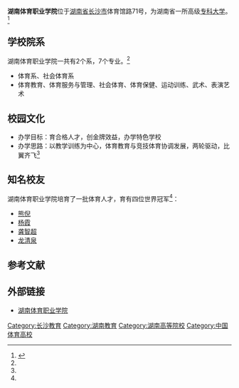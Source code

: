 {{coord|28.148728|N|113.042579|E|format=dms|region:CN_type:edu|display=title}}
{{高校
|名称            = 湖南体育职业学院
|外文名          = Hunan Sports Vocational College
|图像            = <!-- [[Image:|250px]]-->
|图像说明        = 校徽
|校训            = 
|建校            =
|闭校            = 
|校庆日          = 
|类型            = [[公立大学|公立大学]] 
|书记            =  杨再辉
|校长            = 
|院长            =  周志宏<!-- 大专为院长 -->
|教师            = 140人
|职工            = 
|学生            = 2000余人
|地址            ={{CHN}}[[湖南省|湖南省]][[长沙市|长沙市]]体育馆路71号
|校园环境        = 市区 
|面积            = 689亩
|老校名          = 
|体育项目        = 
|代表色          = <!--示例：[[紫色|紫色]]和[[金色|金色]] {{Color box|#232176}}{{Color box|#E2AF2D}} -->
|昵称            = 
|吉祥物          = 
|隶属            = [[湖南省教育厅|湖南省教育厅]]
|邮编            = 
|网站            = [http://tyzy.hnedu.cn/index.jsp 湖南体育职业学院]
|标志            = <!-- [[Image:|225px]]-->
|脚注            = 
}}
'''湖南体育职业学院'''位于[[湖南省|湖南省]][[长沙市|长沙市]]体育馆路71号，为湖南省一所高级[[专科大学|专科大学]]。<ref name="jsa ">{{cite web|url=http://tyzy.hnedu.cn/column.jsp?columnid=205|title=湖南体育职业学院简介|accessdate=2012年|work=|publisher=湖南体育职业学院|language=zh-cn|deadurl=yes|archiveurl=https://web.archive.org/web/20120402093029/http://tyzy.hnedu.cn/column.jsp?columnid=205|archivedate=2012-04-02}}</ref>

== 学校院系 ==
湖南体育职业学院一共有2个系，7个专业。<ref name="jsa " />
* 体育系、社会体育系
* 体育教育、体育服务与管理、社会体育、体育保健、运动训练、武术、表演艺术

== 校园文化 ==
* 办学目标：育合格人才，创金牌效益，办学特色学校
* 办学思路：以教学训练为中心，体育教育与竞技体育协调发展，两轮驱动，比翼齐飞<ref name="jsa " />

== 知名校友 ==
湖南体育职业学院培育了一批体育人才，育有四位世界冠军<ref name="jsa " />：
*[[熊倪|熊倪]]
*[[杨霞|杨霞]]
*[[龚智超|龚智超]]
*[[龙清泉|龙清泉]]

==参考文献==
<div class="references-small">
<references></references>
</div>
==外部链接==
*[https://web.archive.org/web/20120501092601/http://tyzy.hnedu.cn/index.jsp 湖南体育职业学院]

{{湖南省高等院校}}

[[Category:长沙教育|Category:长沙教育]]
[[Category:湖南教育|Category:湖南教育]]
[[Category:湖南高等院校|Category:湖南高等院校]]
[[Category:中国体育高校|Category:中国体育高校]]